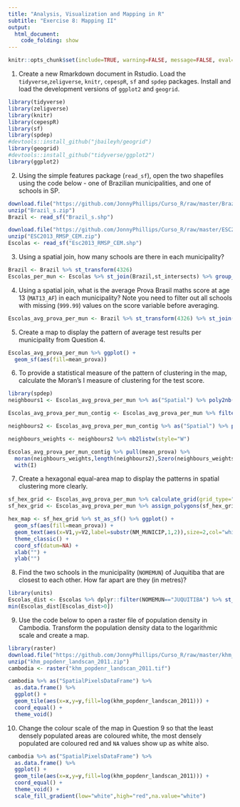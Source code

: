 ```yaml
---
title: "Analysis, Visualization and Mapping in R"
subtitle: "Exercise 8: Mapping II"
output: 
  html_document:
    code_folding: show
---
```


```r
knitr::opts_chunk$set(include=TRUE, warning=FALSE, message=FALSE, eval=FALSE, echo=FALSE)
```

1. Create a new Rmarkdown document in Rstudio. Load the `tidyverse`,`zeligverse`, `knitr`, `cepespR`, `sf` and `spdep` packages. Install and load the development versions of `ggplot2` and `geogrid`.
```r
library(tidyverse)
library(zeligverse)
library(knitr)
library(cepespR)
library(sf)
library(spdep)
#devtools::install_github("jbaileyh/geogrid")
library(geogrid)
#devtools::install_github("tidyverse/ggplot2")
library(ggplot2)
```

2. Using the simple features package (`read_sf`), open the two shapefiles using the code below - one of Brazilian municipalities, and one of schools in SP.

```r
download.file("https://github.com/JonnyPhillips/Curso_R/raw/master/Brazil_s.zip",destfile="Brazil_s.zip")
unzip("Brazil_s.zip")
Brazil <- read_sf("Brazil_s.shp")

download.file("https://github.com/JonnyPhillips/Curso_R/raw/master/ESC2013_RMSP_CEM.zip", destfile="ESC2013_RMSP_CEM.zip")
unzip("ESC2013_RMSP_CEM.zip")
Escolas <- read_sf("Esc2013_RMSP_CEM.shp")
```

3. Using a spatial join, how many schools are there in each municipality?

```r
Brazil <- Brazil %>% st_transform(4326)
Escolas_per_mun <- Escolas %>% st_join(Brazil,st_intersects) %>% group_by(NM_MUNICIP) %>% count()
```

4. Using a spatial join, what is the average Prova Brasil maths score at age 13 (`MAT13_AF`) in each municipality? Note you need to filter out all schools with missing (`999.99`) values on the score variable before averaging.

```r
Escolas_avg_prova_per_mun <- Brazil %>% st_transform(4326) %>% st_join(Escolas,st_intersects) %>% filter(MAT13_AF!=999.99) %>% group_by(NM_MUNICIP) %>% summarize(mean_prova=mean(MAT13_AF,na.rm=T))
```

5. Create a map to display the pattern of average test results per municipality from Question 4.

```r
Escolas_avg_prova_per_mun %>% ggplot() +
  geom_sf(aes(fill=mean_prova))
```

6. To provide a statistical measure of the pattern of clustering in the map, calculate the Moran's I measure of clustering for the test score. 

```r
library(spdep)
neighbours1 <- Escolas_avg_prova_per_mun %>% as("Spatial") %>% poly2nb(queen=TRUE)

Escolas_avg_prova_per_mun_contig <- Escolas_avg_prova_per_mun %>% filter(card(neighbours1)!=0)

neighbours2 <- Escolas_avg_prova_per_mun_contig %>% as("Spatial") %>% poly2nb(queen=TRUE)

neighbours_weights <- neighbours2 %>% nb2listw(style="W")

Escolas_avg_prova_per_mun_contig %>% pull(mean_prova) %>% 
  moran(neighbours_weights,length(neighbours2),Szero(neighbours_weights)) %>% 
  with(I)
```

7. Create a hexagonal equal-area map to display the patterns in spatial clustering more clearly. 

```r
sf_hex_grid <- Escolas_avg_prova_per_mun %>% calculate_grid(grid_type="hexagonal")
sf_hex_grid <- Escolas_avg_prova_per_mun %>% assign_polygons(sf_hex_grid)

hex_map <- sf_hex_grid %>% st_as_sf() %>% ggplot() +
  geom_sf(aes(fill=mean_prova)) + 
  geom_text(aes(x=V1,y=V2,label=substr(NM_MUNICIP,1,2)),size=2,col="white") +
  theme_classic() + 
  coord_sf(datum=NA) + 
  xlab("") +
  ylab("")
```

8. Find the two schools in the municipality (`NOMEMUN`) of Juquitiba that are closest to each other. How far apart are they (in metres)?

```r
library(units)
Escolas_dist <- Escolas %>% dplyr::filter(NOMEMUN=="JUQUITIBA") %>% st_distance() %>% set_units(NULL)
min(Escolas_dist[Escolas_dist>0])
```

9. Use the code below to open a raster file of population density in Cambodia. Transform the population density data to the logarithmic scale and create a map.

```r
library(raster)
download.file("https://github.com/JonnyPhillips/Curso_R/raw/master/khm_popdenr_landscan_2011.zip",destfile="khm_popdenr_landscan_2011.zip")
unzip("khm_popdenr_landscan_2011.zip")
cambodia <- raster("khm_popdenr_landscan_2011.tif")
```

```r
cambodia %>% as("SpatialPixelsDataFrame") %>% 
  as.data.frame() %>% 
  ggplot() + 
  geom_tile(aes(x=x,y=y,fill=log(khm_popdenr_landscan_2011))) +
  coord_equal() +
  theme_void()
```

10. Change the colour scale of the map in Question 9 so that the least densely populated areas are coloured white, the most densely populated are coloured red and `NA` values show up as white also.

```r
cambodia %>% as("SpatialPixelsDataFrame") %>% 
  as.data.frame() %>% 
  ggplot() + 
  geom_tile(aes(x=x,y=y,fill=log(khm_popdenr_landscan_2011))) +
  coord_equal() +
  theme_void() +
  scale_fill_gradient(low="white",high="red",na.value="white")
```
